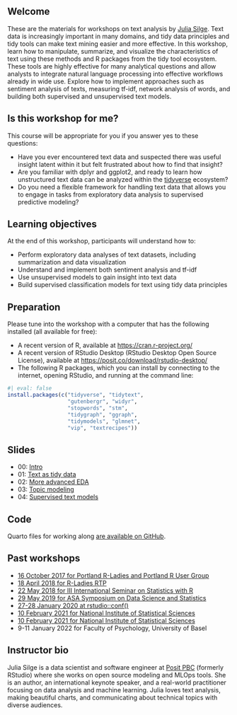 ## Welcome

These are the materials for workshops on text analysis by [Julia Silge](https://juliasilge.com/). Text data is increasingly important in many domains, and tidy data principles and tidy tools can make text mining easier and more effective. In this workshop, learn how to manipulate, summarize, and visualize the characteristics of text using these methods and R packages from the tidy tool ecosystem. These tools are highly effective for many analytical questions and allow analysts to integrate natural language processing into effective workflows already in wide use. Explore how to implement approaches such as sentiment analysis of texts, measuring tf-idf, network analysis of words, and building both supervised and unsupervised text models.

## Is this workshop for me?

This course will be appropriate for you if you answer yes to these questions:

- Have you ever encountered text data and suspected there was useful insight latent within it but felt frustrated about how to find that insight?
- Are you familiar with dplyr and ggplot2, and ready to learn how unstructured text data can be analyzed within the [tidyverse](https://www.tidyverse.org/) ecosystem?
- Do you need a flexible framework for handling text data that allows you to engage in tasks from exploratory data analysis to supervised predictive modeling?


## Learning objectives

At the end of this workshop, participants will understand how to: 

- Perform exploratory data analyses of text datasets, including summarization and data visualization
- Understand and implement both sentiment analysis and tf-idf
- Use unsupervised models to gain insight into text data
- Build supervised classification models for text using tidy data principles


## Preparation

Please tune into the workshop with a computer that has the following installed (all available for free):

- A recent version of R, available at <https://cran.r-project.org/>
- A recent version of RStudio Desktop (RStudio Desktop Open Source License), available at <https://posit.co/download/rstudio-desktop/>
- The following R packages, which you can install by connecting to the internet, opening RStudio, and running at the command line:

```r
#| eval: false
install.packages(c("tidyverse", "tidytext", 
                   "gutenbergr", "widyr",
                   "stopwords", "stm",
                   "tidygraph", "ggraph",
                   "tidymodels", "glmnet", 
                   "vip", "textrecipes"))

```

## Slides

- 00: [Intro](slides/00-intro.html)
- 01: [Text as tidy data](slides/01-tidytext.html)
- 02: [More advanced EDA](slides/02-more-eda.html)
- 03: [Topic modeling](slides/03-topic-models.html)
- 04: [Supervised text models](slides/04-sml-text.html)

## Code

Quarto files for working along [are available on GitHub](https://github.com/juliasilge/tidytext-tutorial/tree/master/code).

## Past workshops

- [16 October 2017 for Portland R-Ladies and Portland R User Group](https://www.meetup.com/R-Ladies-PDX/events/243376514/)
- [18 April 2018 for R-Ladies RTP](https://www.meetup.com/R-Ladies-RTP/events/248456720/)
- [22 May 2018 for III International Seminar on Statistics with R](https://ser2018.weebly.com/programmee.html)
- [29 May 2019 for ASA Symposium on Data Science and Statistics](https://github.com/juliasilge/sdss2019)
- [27-28 January 2020 at rstudio::conf()](https://education.rstudio.com/blog/2020/02/conf20-tidytext/)
- [10 February 2021 for National Institute of Statistical Sciences](https://www.niss.org/events/essential-data-science-business-unstructured-data-analysis-text-mining-tidy-data-principles)
- [10 February 2021 for National Institute of Statistical Sciences](https://www.niss.org/events/essential-data-science-business-unstructured-data-analysis-text-mining-tidy-data-principles)
- 9-11 January 2022 for Faculty of Psychology, University of Basel

## Instructor bio

Julia Silge is a data scientist and software engineer at [Posit PBC](https://posit.co/) (formerly RStudio) where she works on open source modeling and MLOps tools. She is an author, an international keynote speaker, and a real-world practitioner focusing on data analysis and machine learning. Julia loves text analysis, making beautiful charts, and communicating about technical topics with diverse audiences.
